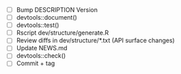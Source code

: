 - [ ] Bump DESCRIPTION Version
- [ ] devtools::document()
- [ ] devtools::test()
- [ ] Rscript dev/structure/generate.R
- [ ] Review diffs in dev/structure/*.txt (API surface changes)
- [ ] Update NEWS.md
- [ ] devtools::check()
- [ ] Commit + tag
